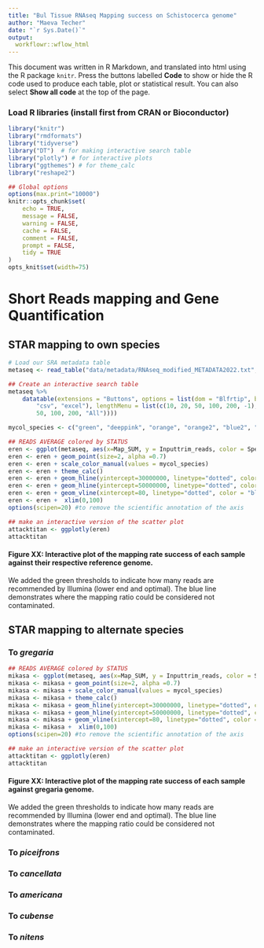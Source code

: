 ```yaml
---
title: "Bul Tissue RNAseq Mapping success on Schistocerca genome"
author: "Maeva Techer"
date: "`r Sys.Date()`"
output:
  workflowr::wflow_html
---
```


This document was written in R Markdown, and translated into html using the R package `knitr`. Press the buttons labelled **Code** to show or hide the R code used to produce each table, plot or statistical result. You can also select **Show all code** at the top of the page.


### Load R libraries (install first from CRAN or Bioconductor)
```r
library("knitr")
library("rmdformats")
library("tidyverse")
library("DT")  # for making interactive search table
library("plotly") # for interactive plots
library("ggthemes") # for theme_calc
library("reshape2")

## Global options
options(max.print="10000")
knitr::opts_chunk$set(
	echo = TRUE,
	message = FALSE,
	warning = FALSE,
	cache = FALSE,
	comment = FALSE,
	prompt = FALSE,
	tidy = TRUE
)
opts_knit$set(width=75)
```

# Short Reads mapping and Gene Quantification
## STAR mapping to own species {.tabset .tabset-fade}

```r

# Load our SRA metadata table
metaseq <- read_table("data/metadata/RNAseq_modified_METADATA2022.txt", col_names  = TRUE,  guess_max = 5000)

## Create an interactive search table
metaseq %>%
    datatable(extensions = "Buttons", options = list(dom = "Blfrtip", buttons = c("copy",
        "csv", "excel"), lengthMenu = list(c(10, 20, 50, 100, 200, -1), c(10, 20,
        50, 100, 200, "All"))))

mycol_species <- c("green", "deeppink", "orange", "orange2", "blue2", "red2", "yellow2")

## READS AVERAGE colored by STATUS
eren <- ggplot(metaseq, aes(x=Map_SUM, y = Inputtrim_reads, color = Species, label = SampleID))
eren <- eren + geom_point(size=2, alpha =0.7)
eren <- eren + scale_color_manual(values = mycol_species)
eren <- eren + theme_calc()
eren <- eren + geom_hline(yintercept=30000000, linetype="dotted", color = "green3")
eren <- eren + geom_hline(yintercept=50000000, linetype="dotted", color = "green3")
eren <- eren + geom_vline(xintercept=80, linetype="dotted", color = "blue2")
eren <- eren +  xlim(0,100)
options(scipen=20) #to remove the scientific annotation of the axis

## make an interactive version of the scatter plot
attacktitan <- ggplotly(eren)
attacktitan
```

#### Figure XX: Interactive plot of the mapping rate success of each sample against their respective reference genome.
  
We added the green thresholds to indicate how many reads are recommended by Illumina (lower end and optimal). The blue line demonstrates where the mapping ratio could be considered not contaminated.   


## STAR mapping to alternate species {.tabset .tabset-fade}

### To _gregaria_

```r

## READS AVERAGE colored by STATUS
mikasa <- ggplot(metaseq, aes(x=Map_SUM, y = Inputtrim_reads, color = Species, label = SampleID))
mikasa <- mikasa + geom_point(size=2, alpha =0.7)
mikasa <- mikasa + scale_color_manual(values = mycol_species)
mikasa <- mikasa + theme_calc()
mikasa <- mikasa + geom_hline(yintercept=30000000, linetype="dotted", color = "green3")
mikasa <- mikasa + geom_hline(yintercept=50000000, linetype="dotted", color = "green3")
mikasa <- mikasa + geom_vline(xintercept=80, linetype="dotted", color = "blue2")
mikasa <- mikasa +  xlim(0,100)
options(scipen=20) #to remove the scientific annotation of the axis

## make an interactive version of the scatter plot
attacktitan <- ggplotly(eren)
attacktitan
```

#### Figure XX: Interactive plot of the mapping rate success of each sample against gregaria genome.

We added the green thresholds to indicate how many reads are recommended by Illumina (lower end and optimal). The blue line demonstrates where the mapping ratio could be considered not contaminated.

### To _piceifrons_

### To _cancellata_

### To _americana_

### To _cubense_

### To _nitens_
